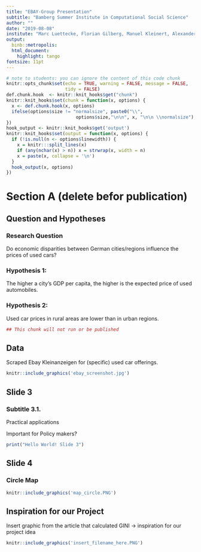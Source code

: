 ```yaml
---
title: "EBAY-Group Presentation"
subtitle: "Bamberg Summer Institute in Computational Social Science"
author: ""
date: "2019-08-08"
institute: "Marc Luettecke, Florian Gilberg, Manuel Kleinert, Alexander Brand, Johannes Geiger"
output: 
  binb::metropolis:
  html_document:
    highlight: tango
fontsize: 11pt
---
```



```r
# note to students: you can ignore the content of this code chunk
knitr::opts_chunk$set(echo = TRUE, warning = FALSE, message = FALSE,
                      tidy = FALSE)
def.chunk.hook  <- knitr::knit_hooks$get("chunk")
knitr::knit_hooks$set(chunk = function(x, options) {
  x <- def.chunk.hook(x, options)
  ifelse(options$size != "normalsize", paste0("\\", 
                          options$size,"\n\n", x, "\n\n \\normalsize"), x)
})
hook_output <- knitr::knit_hooks$get('output')
knitr::knit_hooks$set(output = function(x, options) {
  if (!is.null(n <- options$linewidth)) {
    x = knitr:::split_lines(x)
    if (any(nchar(x) > n)) x = strwrap(x, width = n)
    x = paste(x, collapse = '\n')
  }
  hook_output(x, options)
})
```


# Section A (delete befor publication)


## Question and Hypotheses

### Research Question

Do economic disparities between German cities/regions influence the prices of used cars?

### Hypothesis 1: 
The higher a city's GDP per capita, the higher is the expected price of used automobiles.

### Hypothesis 2: 
Used car prices in rural areas are lower than in urban regions.

```r
## This chunk will not run or be published

```


## Data

Scraped Ebay Kleinanzeigen for (specific) used car offerings.

```r
knitr::include_graphics('ebay_screenshot.jpg')

```


## Slide 3
### Subtitle 3.1.

Practical applications

Important for Policy makers?
```r
print("Hello World! Slide 3")

```




## Slide 4
### Circle Map

```r
knitr::include_graphics('map_circle.PNG')

```

## Inspiration for our Project

Insert graphic from the article that calculated GINI -> inspiration for our project idea
```r
knitr::include_graphics('insert_filename_here.PNG')

```
